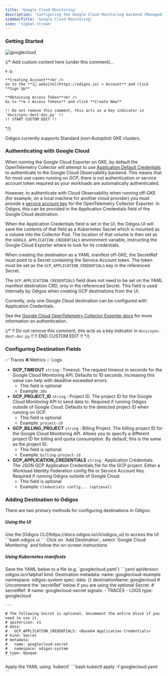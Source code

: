 ```yaml
---
title: 'Google Cloud Monitoring'
description: 'Configuring the Google Cloud Monitoring backend (Managed)'
sidebarTitle: 'Google Cloud Monitoring'
icon: 'signal-stream'
---
```


### Getting Started

<img src="https://d15jtxgb40qetw.cloudfront.net/gcp.svg" alt="googlecloud" className="not-prose h-20" />

{/*
    Add custom content here (under this comment)...

    e.g.

    **Creating Account**<br />
    Go to the **[🔗 website](https://odigos.io) > Account** and click **Sign Up**

    **Obtaining Access Token**<br />
    Go to **⚙️ > Access Tokens** and click **Create New**

    !! Do not remove this comment, this acts as a key indicator in `docs/sync-dest-doc.py` !!
    !! START CUSTOM EDIT !!
*/}

Odigos currently supports Standard (non-Autopilot) GKE clusters.

### Authenticating with Google Cloud

When running the Google Cloud Exporter on GKE, by default the OpenTelemetry Collector will attempt to use
[Application Default Credentials](https://cloud.google.com/docs/authentication/application-default-credentials)
to authenticate to the Google Cloud Observability backend. This means that for most use cases running on GCP,
there is not authentication or service account token required as your workloads are automatically authenticated.

However, to authenticate with Cloud Observability when running off-GKE (for example, on a local machine for another
cloud provider) you must provide a [service account key](https://cloud.google.com/iam/docs/keys-create-delete#iam-service-account-keys-create-console)
for the OpenTelemetry Collector Exporter. In Odigos, this can be provided in the Application Credentials field of the
Google Cloud destination.

When the Application Credentials field is set in the UI, the Odigos UI will save the contents of that field as a Kubernetes Secret
which is mounted as a volume into the Collector Pod. The location of that volume is then set as the `GOOGLE_APPLICATION_CREDENTIALS`
environment variable, instructing the Google Cloud Exporter where to look for its credentials.

When creating the destination as a YAML manifest off-GKE, the SecretRef must point to a Secret containing the Service Account token.
The token must be set as the `GCP_APPLICATION_CREDENTIALS` key in the referenced Secret.

The `GCP_APPLICATION_CREDENTIALS` field does not need to be set on the YAML manifest destination CRD, only in the referenced Secret.
This field is used internally by Odigos when creating GCP destinations from the UI.

Currently, only one Google Cloud destination can be configured with Application Credentials.

See the [Google Cloud OpenTelemetry Collector Exporter docs](https://github.com/GoogleCloudPlatform/opentelemetry-operations-go/tree/1ea43a4534606df1d91ee1754e6c5bc31ee8664d/exporter/collector#prerequisite-authenticating)
for more information on authentication.

{/*
    !! Do not remove this comment, this acts as a key indicator in `docs/sync-dest-doc.py` !!
    !! END CUSTOM EDIT !!
*/}

### Configuring Destination Fields

<Accordion title="Supported Signals:">
  ✅ Traces
  ❌ Metrics
  ✅ Logs
</Accordion>

- **GCP_TIMEOUT** `string` : Timeout. The request timeout in seconds for the Google Cloud Monitoring API. Defaults to 10 seconds. Increasing this value can help with deadline exceeded errors.
  - This field is optional
  - Example: `10s`
- **GCP_PROJECT_ID** `string` : Project ID. The project ID for the Google Cloud Monitoring API to send data to. Required if running Odigos outside of Google Cloud. Defaults to the detected project ID when running on GCP.
  - This field is optional
  - Example: `project-id`
- **GCP_BILLING_PROJECT** `string` : Billing Project. The billing project ID for the Google Cloud Monitoring API. Allows you to specify a different project ID for billing and quota consumption. By default, this is the same as the project ID.
  - This field is optional
  - Example: `billing-project-id`
- **GCP_APPLICATION_CREDENTIALS** `string` : Application Credentials. The JSON GCP Application Credentials file for the GCP project. Either a Workload Identity Federation config file or Service Account Key. Required if running Odigos outside of Google Cloud.
  - This field is optional
  - Example: `Credentials config... (optional)`

### Adding Destination to Odigos

There are two primary methods for configuring destinations in Odigos:

##### **Using the UI**

<Steps>
  <Step>
    Use the [Odigos CLI](https://docs.odigos.io/cli/odigos_ui) to access the UI
    ```bash
    odigos ui
    ```
  </Step>
  <Step>
    Click on `Add Destination`, select `Google Cloud Monitoring` and follow the on-screen instructions
  </Step>
</Steps>

##### **Using Kubernetes manifests**

<Steps>
  <Step>
    Save the YAML below to a file (e.g. `googlecloud.yaml`)
    ```yaml
    apiVersion: odigos.io/v1alpha1
    kind: Destination
    metadata:
      name: googlecloud-example
      namespace: odigos-system
    spec:
      data: {}
      destinationName: googlecloud
      # Uncomment the 'secretRef' below if you are using the optional Secret.
      # secretRef:
      #   name: googlecloud-secret
      signals:
      - TRACES
      - LOGS
      type: googlecloud

    ---

    # The following Secret is optional. Uncomment the entire block if you need to use it.
    # apiVersion: v1
    # data:
    #   GCP_APPLICATION_CREDENTIALS: <Base64 Application Credentials>
    # kind: Secret
    # metadata:
    #   name: googlecloud-secret
    #   namespace: odigos-system
    # type: Opaque
    ```
  </Step>
  <Step>
    Apply the YAML using `kubectl`
    ```bash
    kubectl apply -f googlecloud.yaml
    ```
  </Step>
</Steps>